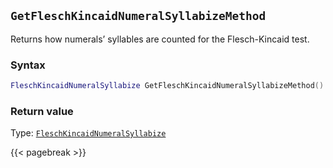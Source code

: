 ## `GetFleschKincaidNumeralSyllabizeMethod`

Returns how numerals' syllables are counted for the Flesch-Kincaid test.

### Syntax {-}

``` .lua
FleschKincaidNumeralSyllabize GetFleschKincaidNumeralSyllabizeMethod()
```


### Return value {-}

Type: [`FleschKincaidNumeralSyllabize`](#fleschkincaidnumeralsyllabize)


{{< pagebreak >}}